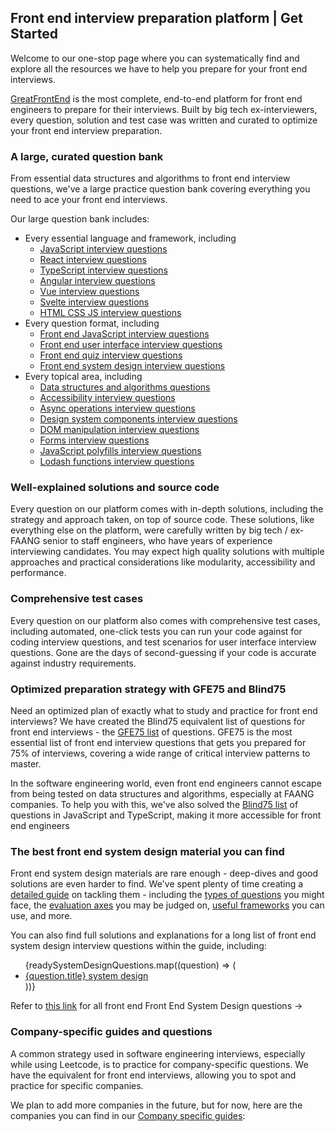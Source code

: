 
## Front end interview preparation platform | Get Started

Welcome to our one-stop page where you can systematically find and explore all the resources we have to help you prepare for your front end interviews.

[GreatFrontEnd](/) is the most complete, end-to-end platform for front end engineers to prepare for their interviews. Built by big tech ex-interviewers, every question, solution and test case was written and curated to optimize your front end interview preparation.

### A large, curated question bank

From essential data structures and algorithms to front end interview questions, we've a large practice question bank covering everything you need to ace your front end interviews.

Our large question bank includes:

- Every essential language and framework, including
  - [JavaScript interview questions](/questions/js)
  - [React interview questions](/questions/react)
  - [TypeScript interview questions](/questions/ts)
  - [Angular interview questions](/questions/angular)
  - [Vue interview questions](/questions/vue)
  - [Svelte interview questions](/questions/svelte)
  - [HTML CSS JS interview questions](/questions/html)
- Every question format, including
  - [Front end JavaScript interview questions](/questions/javascript)
  - [Front end user interface interview questions](/questions/user-interface)
  - [Front end quiz interview questions](/questions/quiz)
  - [Front end system design interview questions](/questions/system-design)
- Every topical area, including
  - [Data structures and algorithms questions](/focus-areas/data-structures-algorithms)
  - [Accessibility interview questions](/focus-areas/accessibility)
  - [Async operations interview questions](/focus-areas/async-operations)
  - [Design system components interview questions](/focus-areas/design-system-components)
  - [DOM manipulation interview questions](/focus-areas/dom-manipulation)
  - [Forms interview questions](/focus-areas/forms)
  - [JavaScript polyfills interview questions](/focus-areas/javascript-polyfills)
  - [Lodash functions interview questions](/focus-areas/lodash)

### Well-explained solutions and source code

Every question on our platform comes with in-depth solutions, including the strategy and approach taken, on top of source code. These solutions, like everything else on the platform, were carefully written by big tech / ex-FAANG senior to staff engineers, who have years of experience interviewing candidates. You may expect high quality solutions with multiple approaches and practical considerations like modularity, accessibility and performance.

### Comprehensive test cases

Every question on our platform also comes with comprehensive test cases, including automated, one-click tests you can run your code against for coding interview questions, and test scenarios for user interface interview questions. Gone are the days of second-guessing if your code is accurate against industry requirements.

### Optimized preparation strategy with GFE75 and Blind75

Need an optimized plan of exactly what to study and practice for front end interviews? We have created the Blind75 equivalent list of questions for front end interviews - the [GFE75 list](/interviews/greatfrontend75) of questions. GFE75 is the most essential list of front end interview questions that gets you prepared for 75% of interviews, covering a wide range of critical interview patterns to master.

In the software engineering world, even front end engineers cannot escape from being tested on data structures and algorithms, especially at FAANG companies. To help you with this, we've also solved the [Blind75 list](/interviews/blind75) of questions in JavaScript and TypeScript, making it more accessible for front end engineers

### The best front end system design material you can find

Front end system design materials are rare enough - deep-dives and good solutions are even harder to find. We've spent plenty of time creating a [detailed guide](/system-design) on tackling them - including the [types of questions](/system-design/types-of-questions) you might face, the [evaluation axes](/system-design/evaluation-axes) you may be judged on, [useful frameworks](/system-design/framework) you can use, and more.

You can also find full solutions and explanations for a long list of front end system design interview questions within the guide, including:

<ul>
  {readySystemDesignQuestions.map((question) => (
    <li key={question.href}>
      <a href={question.href}>{question.title} system design</a>
    </li>
  ))}
</ul>

Refer to [this link](/questions/system-design) for all front end Front End System Design questions →

### Company-specific guides and questions

A common strategy used in software engineering interviews, especially while using Leetcode, is to practice for company-specific questions. We have the equivalent for front end interviews, allowing you to spot and practice for specific companies.

We plan to add more companies in the future, but for now, here are the companies you can find in our [Company specific guides](/interviews/company):

<GuideLists />
